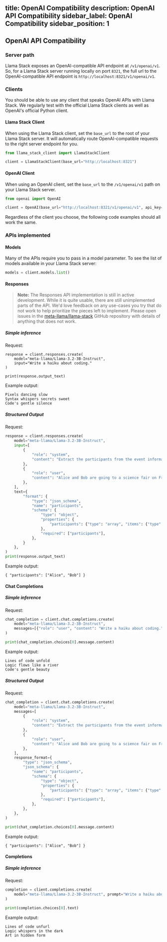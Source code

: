 title: OpenAI Compatibility
description: OpenAI API Compatibility
sidebar_label: OpenAI Compatibility
sidebar_position: 1
---
## OpenAI API Compatibility

### Server path

Llama Stack exposes an OpenAI-compatible API endpoint at `/v1/openai/v1`. So, for a Llama Stack server running locally on port `8321`, the full url to the OpenAI-compatible API endpoint is `http://localhost:8321/v1/openai/v1`.

### Clients

You should be able to use any client that speaks OpenAI APIs with Llama Stack. We regularly test with the official Llama Stack clients as well as OpenAI's official Python client.

#### Llama Stack Client

When using the Llama Stack client, set the `base_url` to the root of your Llama Stack server. It will automatically route OpenAI-compatible requests to the right server endpoint for you.

```python
from llama_stack_client import LlamaStackClient

client = LlamaStackClient(base_url="http://localhost:8321")
```

#### OpenAI Client

When using an OpenAI client, set the `base_url` to the `/v1/openai/v1` path on your Llama Stack server.

```python
from openai import OpenAI

client = OpenAI(base_url="http://localhost:8321/v1/openai/v1", api_key="none")
```

Regardless of the client you choose, the following code examples should all work the same.

### APIs implemented

#### Models

Many of the APIs require you to pass in a model parameter. To see the list of models available in your Llama Stack server:

```python
models = client.models.list()
```

#### Responses

> **Note:** The Responses API implementation is still in active development. While it is quite usable, there are still unimplemented parts of the API. We'd love feedback on any use-cases you try that do not work to help prioritize the pieces left to implement. Please open issues in the [meta-llama/llama-stack](https://github.com/meta-llama/llama-stack) GitHub repository with details of anything that does not work.

##### Simple inference

Request:

```
response = client.responses.create(
    model="meta-llama/Llama-3.2-3B-Instruct",
    input="Write a haiku about coding."
)

print(response.output_text)
```
Example output:

```text
Pixels dancing slow
Syntax whispers secrets sweet
Code's gentle silence
```

##### Structured Output

Request:

```python
response = client.responses.create(
    model="meta-llama/Llama-3.2-3B-Instruct",
    input=[
        {
            "role": "system",
            "content": "Extract the participants from the event information.",
        },
        {
            "role": "user",
            "content": "Alice and Bob are going to a science fair on Friday.",
        },
    ],
    text={
        "format": {
            "type": "json_schema",
            "name": "participants",
            "schema": {
                "type": "object",
                "properties": {
                    "participants": {"type": "array", "items": {"type": "string"}}
                },
                "required": ["participants"],
            },
        }
    },
)
print(response.output_text)
```

Example output:

```text
{ "participants": ["Alice", "Bob"] }
```

#### Chat Completions

##### Simple inference

Request:

```python
chat_completion = client.chat.completions.create(
    model="meta-llama/Llama-3.2-3B-Instruct",
    messages=[{"role": "user", "content": "Write a haiku about coding."}],
)

print(chat_completion.choices[0].message.content)
```

Example output:

```text
Lines of code unfold
Logic flows like a river
Code's gentle beauty
```

##### Structured Output

Request:

```python
chat_completion = client.chat.completions.create(
    model="meta-llama/Llama-3.2-3B-Instruct",
    messages=[
        {
            "role": "system",
            "content": "Extract the participants from the event information.",
        },
        {
            "role": "user",
            "content": "Alice and Bob are going to a science fair on Friday.",
        },
    ],
    response_format={
        "type": "json_schema",
        "json_schema": {
            "name": "participants",
            "schema": {
                "type": "object",
                "properties": {
                    "participants": {"type": "array", "items": {"type": "string"}}
                },
                "required": ["participants"],
            },
        },
    },
)

print(chat_completion.choices[0].message.content)
```

Example output:

```text
{ "participants": ["Alice", "Bob"] }
```

#### Completions

##### Simple inference

Request:

```python
completion = client.completions.create(
    model="meta-llama/Llama-3.2-3B-Instruct", prompt="Write a haiku about coding."
)

print(completion.choices[0].text)
```

Example output:

```text
Lines of code unfurl
Logic whispers in the dark
Art in hidden form
```
